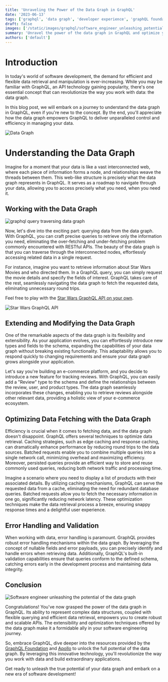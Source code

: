 ```yaml
---
title: 'Unraveling the Power of the Data Graph in GraphQL'
date: '2023-06-13'
tags: ['graphql', 'data graph', 'developer experience', 'graphQL foundation']
draft: false
images: ['/static/images/graphql/software_engineer_unleashing_potential_data_graph.png']
summary: 'Unravel the power of the data graph in GraphQL and optimize your data retrieval. Discover how the data graph revolutionizes the way you work with data, from schema design to efficient querying techniques.'
authors: ['default']
---
```


# Introduction

In today's world of software development, the demand for efficient and flexible data retrieval and manipulation is ever-increasing. While you may be familiar with GraphQL, an API technology gaining popularity, there's one essential concept that can revolutionize the way you work with data: the data graph.

In this blog post, we will embark on a journey to understand the data graph in GraphQL, even if you're new to the concept. By the end, you'll appreciate how the data graph empowers GraphQL to deliver unparalleled control and efficiency in managing your data.

![Data Graph](/static/images/graphql/data_graph.png)

# Understanding the Data Graph

Imagine for a moment that your data is like a vast interconnected web, where each piece of information forms a node, and relationships weave the threads between them. This web-like structure is precisely what the data graph represents in GraphQL. It serves as a roadmap to navigate through your data, allowing you to access precisely what you need, when you need it.

## Working with the Data Graph

![graphql query traversing data graph](/static/images/graphql/graphql_query_traversing_data_graph.png)

Now, let's dive into the exciting part: querying data from the data graph. With GraphQL, you can craft precise queries to retrieve only the information you need, eliminating the over-fetching and under-fetching problem commonly encountered with RESTful APIs. The beauty of the data graph is that you can traverse through the interconnected nodes, effortlessly accessing related data in a single request.

For instance, imagine you want to retrieve information about Star Wars Movies and who directed them. In a GraphQL query, you can simply request the movie details and specify the fields of interest. GraphQL takes care of the rest, seamlessly navigating the data graph to fetch the requested data, eliminating unnecessary round trips.

Feel free to play with the [Star Wars GraphQL API on your own](https://studio.apollographql.com/public/star-wars-swapi/variant/current/explorer).

![Star Wars GraphQL API](/static/images/graphql/start_wars_api_films.png)

## Extending and Modifying the Data Graph

One of the remarkable aspects of the data graph is its flexibility and extensibility. As your application evolves, you can effortlessly introduce new types and fields to the schema, expanding the capabilities of your data graph without breaking existing functionality. This adaptability allows you to respond quickly to changing requirements and ensure your data graph grows alongside your application.

Let's say you're building an e-commerce platform, and you decide to introduce a new feature for tracking reviews. With GraphQL, you can easily add a "Review" type to the schema and define the relationships between the review, user, and product types. The data graph seamlessly incorporates these changes, enabling you to retrieve reviews alongside other relevant data, providing a holistic view of your e-commerce ecosystem.

## Optimizing Data Fetching with the Data Graph

Efficiency is crucial when it comes to fetching data, and the data graph doesn't disappoint. GraphQL offers several techniques to optimize data retrieval. Caching strategies, such as edge caching and response caching, can dramatically enhance performance by reducing round trips to the data sources. Batched requests enable you to combine multiple queries into a single network call, minimizing overhead and maximizing efficiency. Moreover, persisted queries provide an efficient way to store and reuse commonly used queries, reducing both network traffic and processing time.

Imagine a scenario where you need to display a list of products with their associated details. By utilizing caching mechanisms, GraphQL can serve the requested data from a cache, eliminating the need for redundant database queries. Batched requests allow you to fetch the necessary information in one go, significantly reducing network latency. These optimization techniques make the data retrieval process a breeze, ensuring snappy response times and a delightful user experience.

## Error Handling and Validation

When working with data, error handling is paramount. GraphQL provides robust error handling mechanisms within the data graph. By leveraging the concept of nullable fields and error payloads, you can precisely identify and handle errors when retrieving data. Additionally, GraphQL's built-in validation capabilities ensure that queries conform to the defined schema, catching errors early in the development process and maintaining data integrity.

## Conclusion

![Software engineer unleashing the potential of the data graph](/static/images/graphql/software_engineer_unleashing_potential_data_graph.png)

Congratulations! You've now grasped the power of the data graph in GraphQL. Its ability to represent complex data structures, coupled with flexible querying and efficient data retrieval, empowers you to create robust and scalable APIs. The extensibility and optimization techniques offered by the data graph make it a formidable ally in your software engineering journey.

So, embrace GraphQL, dive deeper into the resources provided by the [GraphQL Foundation](https://graphql.org/foundation/) and [Apollo](https://www.apollographql.com) to unlock the full potential of the data graph. By leveraging this innovative technology, you'll revolutionize the way you work with data and build extraordinary applications.

Get ready to unleash the true potential of your data graph and embark on a new era of software development!

<BlogNewsletterForm title="Get twice as much done with a fifth of the code." />
